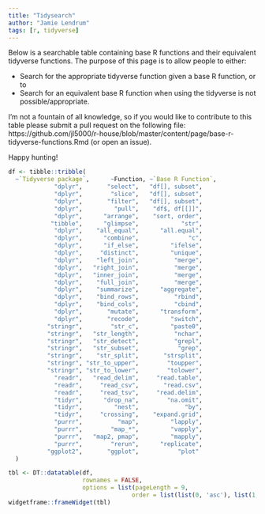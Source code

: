 ```yaml
---
title: "Tidysearch"
author: "Jamie Lendrum"
tags: [r, tidyverse]
---
```


Below is a searchable table containing base R functions and their equivalent tidyverse functions. The purpose of this page is to allow people to either:

* Search for the appropriate tidyverse function given a base R function, or to
* Search for an equivalent base R function when using the tidyverse is not possible/appropriate.

I'm not a fountain of all knowledge, so if you would like to contribute to this table please submit a pull request on the following file: https://github.com/jl5000/r-house/blob/master/content/page/base-r-tidyverse-functions.Rmd (or open an issue).

Happy hunting!


```r
df <- tibble::tribble(
  ~`Tidyverse package`,      ~Function, ~`Base R Function`,
             "dplyr",       "select",   "df[], subset",
             "dplyr",        "slice",   "df[], subset",
             "dplyr",       "filter",   "df[], subset",
             "dplyr",         "pull",    "df$, df[[]]",
             "dplyr",      "arrange",    "sort, order",
            "tibble",      "glimpse",            "str",
             "dplyr",    "all_equal",      "all.equal",
             "dplyr",      "combine",              "c",
             "dplyr",      "if_else",         "ifelse",
             "dplyr",     "distinct",         "unique",
             "dplyr",    "left_join",          "merge",
             "dplyr",   "right_join",          "merge",
             "dplyr",   "inner_join",          "merge",
             "dplyr",    "full_join",          "merge",
             "dplyr",    "summarize",      "aggregate",
             "dplyr",    "bind_rows",          "rbind",
             "dplyr",    "bind_cols",          "cbind",
             "dplyr",       "mutate",      "transform",
             "dplyr",       "recode",         "switch",
           "stringr",        "str_c",         "paste0",
           "stringr",   "str_length",          "nchar",
           "stringr",   "str_detect",          "grepl",
           "stringr",   "str_subset",           "grep",
           "stringr",    "str_split",       "strsplit",
           "stringr", "str_to_upper",        "toupper",
           "stringr", "str_to_lower",        "tolower",
             "readr",   "read_delim",     "read.table",
             "readr",     "read_csv",       "read.csv",
             "readr",     "read_tsv",     "read.delim",
             "tidyr",      "drop_na",        "na.omit",
             "tidyr",         "nest",             "by",
             "tidyr",     "crossing",    "expand.grid",
             "purrr",          "map",         "lapply",            
             "purrr",        "map_*",         "vapply",                            
             "purrr",   "map2, pmap",         "mapply",
             "purrr",        "rerun",      "replicate",
           "ggplot2",       "ggplot",           "plot"
  )
```

```r
tbl <- DT::datatable(df, 
                     rownames = FALSE,
                     options = list(pageLength = 9,
                                   order = list(list(0, 'asc'), list(1, 'asc'))))
widgetframe::frameWidget(tbl)
```